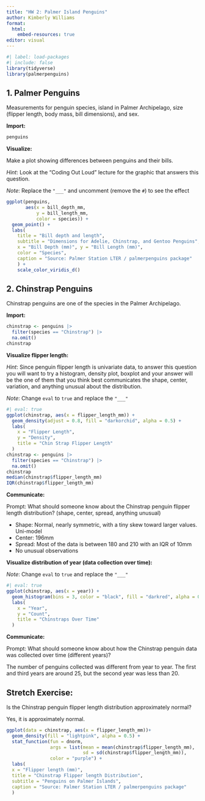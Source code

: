 ```yaml
---
title: "HW 2: Palmer Island Penguins"
author: Kimberly Williams
format: 
  html: 
    embed-resources: true
editor: visual
---
```


```r
#| label: load-packages
#| include: false
library(tidyverse)
library(palmerpenguins)
```

## 1. Palmer Penguins

Measurements for penguin species, island in Palmer Archipelago, size (flipper length, body mass, bill dimensions), and sex.

**Import:**

```r
penguins
```

**Visualize:**

Make a plot showing differences between penguins and their bills.

*Hint*: Look at the "Coding Out Loud" lecture for the graphic that answers this question.

*Note*: Replace the `"___"` and uncomment (remove the `#`) to see the effect

```r
ggplot(penguins,
       aes(x = bill_depth_mm,
           y = bill_length_mm,
           color = species)) +
  geom_point() +
  labs(
    title = "Bill depth and length",
    subtitle = "Dimensions for Adelie, Chinstrap, and Gentoo Penguins",
    x = "Bill Depth (mm)", y = "Bill Length (mm)",
    color = "Species",
    caption = "Source: Palmer Station LTER / palmerpenguins package"
    ) +
    scale_color_viridis_d() 
```

## 2. Chinstrap Penguins

Chinstrap penguins are one of the species in the Palmer Archipelago.

**Import:**

```r
chinstrap <- penguins |>
  filter(species == "Chinstrap") |>
  na.omit()
chinstrap
```

**Visualize flipper length:**

*Hint*: Since penguin flipper length is univariate data, to answer this question you will want to try a histogram, density plot, boxplot and your answer will be the one of them that you think best communicates the shape, center, variation, and anything unusual about the distribution.

*Note*: Change `eval` to `true` and replace the `"___"`

```r
#| eval: true
ggplot(chinstrap, aes(x = flipper_length_mm)) +
  geom_density(adjust = 0.8, fill = "darkorchid", alpha = 0.5) +
  labs(
    x = "Flipper Length",
    y = "Density",
    title = "Chin Strap Flipper Length"
  )
chinstrap <- penguins |>
  filter(species == "Chinstrap") |>
  na.omit()
chinstrap
median(chinstrap$flipper_length_mm)
IQR(chinstrap$flipper_length_mm)
```

**Communicate:**

Prompt: What should someone know about the Chinstrap penguin flipper length distribution? (shape, center, spread, anything unusual)

-   Shape: Normal, nearly symmetric, with a tiny skew toward larger values. Uni-model
-   Center: 196mm
-   Spread: Most of the data is between 180 and 210 with an IQR of 10mm
-   No unusual observations

**Visualize distribution of year (data collection over time):**

*Note*: Change `eval` to `true` and replace the `"___"`

```r
#| eval: true
ggplot(chinstrap, aes(x = year)) +
  geom_histogram(bins = 3, color = "black", fill = "darkred", alpha = 0.7)+
  labs( 
    x = "Year", 
    y = "Count", 
    title = "Chinstraps Over Time"
  ) 
```

**Communicate:**

Prompt: What should someone know about how the Chinstrap penguin data was collected over time (different years)?

The number of penguins collected was different from year to year. The first and third years are around 25, but the second year was less than 20.

## Stretch Exercise:

Is the Chinstrap penguin flipper length distribution approximately normal?

Yes, it is approximately normal.

```r
ggplot(data = chinstrap, aes(x = flipper_length_mm))+
  geom_density(fill = "lightpink", alpha = 0.5) +
  stat_function(fun = dnorm, 
                args = list(mean = mean(chinstrap$flipper_length_mm),
                            sd = sd(chinstrap$flipper_length_mm)),
                color = "purple") +
  labs( 
  x = "Flipper length (mm)",
  title = "Chinstrap Flipper length Distribution",
  subtitle = "Penguins on Palmer Islands",
  caption = "Source: Palmer Station LTER / palmerpenguins package"
  )
```
